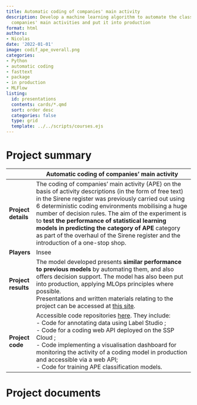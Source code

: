 ```yaml
---
title: Automatic coding of companies' main activity
description: Develop a machine learning algorithm to automate the classification of
  companies' main activities and put it into production
format: html
authors:
- Nicolas
date: '2022-01-01'
image: codif_ape_overall.png
categories:
- Python
- automatic coding
- fasttext
- package
- in production
- MLFlow
listing:
  id: presentations
  contents: cards/*.qmd
  sort: order desc
  categories: false
  type: grid
  template: ../../scripts/courses.ejs
---
```


# Project summary

|  | Automatic coding of companies' main activity                                      | 
| --- | --------------------------------------------------------------------------------- |
| **Project details** | The coding of companies' main activity (APE) on the basis of activity descriptions (in the form of free text) in the Sirene register was previously carried out using 6 deterministic coding environments mobilising a huge number of decision rules. The aim of the experiment is to **test the performance of statistical learning models in predicting the category of APE** category as part of the overhaul of the Sirene register and the introduction of a one-stop shop. <br> | 
| **Players** | Insee                         | 
| **Project results** | The model developed presents **similar performance to previous models** by automating them, and also offers decision support. The model has also been put into production, applying MLOps principles where possible. <br> Presentations and written materials relating to the project can be accessed at [this site](https://inseefrlab.github.io/codif-ape-prez/). | 
| **Project code** | Accessible code repositories [here](https://github.com/search?q=org%3AInseeFrLab%20codif-ape&type=repositories&p=1). They include: <br> - Code for annotating data using Label Studio ; <br> - Code for a coding web API deployed on the SSP Cloud ; <br> - Code implementing a visualisation dashboard for monitoring the activity of a coding model in production and accessible via a web API; <br> - Code for training APE classification models. <br> | 

# Project documents

::: {#presentations}
:::


